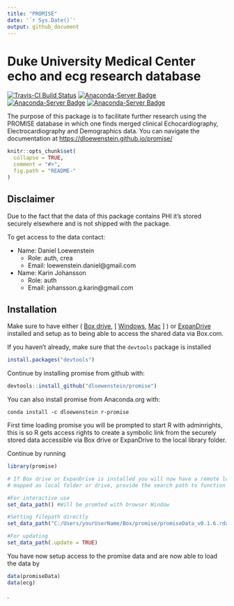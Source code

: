 ```yaml
---
title: "PROMISE"
date: '`r Sys.Date()`'
output: github_document
---
```


# Duke University Medical Center echo and ecg research database
[![Travis-CI Build Status](https://travis-ci.org/dloewenstein/promise.svg?branch=master)](https://travis-ci.org/dloewenstein/promise)
[![Anaconda-Server Badge](https://anaconda.org/dloewenstein/r-promise/badges/version.svg)](https://anaconda.org/dloewenstein/r-promise)
[![Anaconda-Server Badge](https://anaconda.org/dloewenstein/r-promise/badges/latest_release_relative_date.svg)](https://anaconda.org/dloewenstein/r-promise)
[![Anaconda-Server Badge](https://anaconda.org/dloewenstein/r-promise/badges/platforms.svg)](https://anaconda.org/dloewenstein/r-promise)
<!-- README.md is generated from README.Rmd. Please edit that file -->

The purpose of this package is to facilitate further research using the 
PROMISE database in which one finds merged clinical Echocardiography, Electrocardiography and Demographics data. 
You can navigate the documentation at <https://dloewenstein.github.io/promise/>

```r
knitr::opts_chunk$set(
  collapse = TRUE,
  comment = "#>",
  fig.path = "README-"
)
```

## Disclaimer

Due to the fact that the data of this package contains PHI it's stored securely elsewhere
 and is not shipped with the package.

To get access to the data contact:

- Name: Daniel Loewenstein
    - Role: auth, crea
    - Email: loewenstein.daniel@gmail.com
- Name: Karin Johansson
    - Role: auth
    - Email: johansson.g.karin@gmail.com

## Installation

Make sure to have either ( [Box drive](https://www.box.com/en-se/resources/downloads/drive), [ [Windows](https://e3.boxcdn.net/box-installers/desktop/releases/win/Box-x64.msi), [Mac](https://e3.boxcdn.net/box-installers/desktop/releases/mac/Box.pkg) ] ) or [ExpanDrive](https://www.expandrive.com/download-expandrive) installed and setup as to being able to access the shared data via Box.com.

If you haven't already, make sure that the `devtools` package is installed

```r
install.packages("devtools")
```

Continue by installing promise from github with:

```r
devtools::install_github("dloewenstein/promise")
```

You can also install promise from Anaconda.org with:

```shell
conda install -c dloewenstein r-promise
```

First time loading promise you will be prompted to start R with adminrights,
this is so R gets access rights to create a symbolic link from the securely stored data
accessible via Box drive or ExpanDrive to the local library folder.

Continue by running

```r
library(promise)

# If Box drive or ExpanDrive is installed you will now have a remote location
# mapped as local folder or drive, provide the search path to function below e.g

#For interactive use
set_data_path() #Will be promted with browser Window

#Setting filepath directly
set_data_path("C:/Users/yourUserName/Box/promise/promiseData_v0.1.6.rda", .interactive = FALSE) # Only need to run once

#For updating
set_data_path(.update = TRUE)
```

You have now setup access to the promise data and are now able to load the data by

```r
data(promiseData)
data(ecg)
```
.